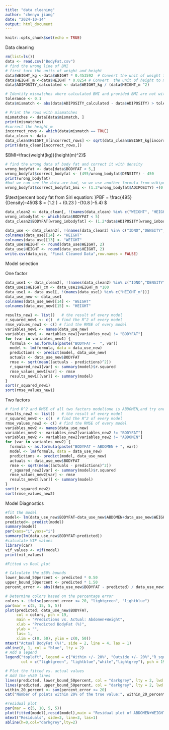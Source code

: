 ```yaml
---
title: "data cleaning"
author: "chenyu jiang"
date: "2024-10-14"
output: html_document
---
```


```r
knitr::opts_chunk$set(echo = TRUE)
```

Data cleaning

```r
rm(list=ls())
data <- read.csv("BodyFat.csv")
# find the wrong line of BMI
# first turn the units of weight and height
data$WEIGHT_kg <-data$WEIGHT * 0.453592  # Convert the unit of weight to kilograms
data$HEIGHT_m <-data$HEIGHT * 0.0254 # Convert  the unit of height to meters
data$ADIPOSITY_calculated <- data$WEIGHT_kg / (data$HEIGHT_m ^2)

# Identify mismatches where calculated BMI and provided BMI are not within the tolerance
tolerance <- 0.1
data$mismatch <- abs(data$ADIPOSITY_calculated - data$ADIPOSITY) > tolerance

# Print the rows with mismatches
mismatches <- data[data$mismatch, ]
print(mismatches)
#correct the height_m
incorrect_rows <- which(data$mismatch == TRUE)
data_clean <- data
data_clean$HEIGHT_m[incorrect_rows] <- sqrt(data_clean$WEIGHT_kg[incorrect_rows]/data_clean$ADIPOSITY[incorrect_rows])
print(data_clean[incorrect_rows,])
```

$BMI=\frac{weight(kg)}{height(m)^2}$


```r
# find the wrong data of body fat and correct it with density
wrong_bodyfat <- data[data$BODYFAT < 5,]
wrong_bodyfat$correct_bodyfat <- (495/wrong_bodyfat$DENSITY) - 450
print(wrong_bodyfat)
#but we can see the data are bad, so we use another formula from wikipedia
wrong_bodyfat$correct_bodyfat_bmi <- (1.2*wrong_bodyfat$ADIPOSITY) +(0.23*wrong_bodyfat$AGE) - 5.4 -10.8
```

$\text{percent body fat from Siri equation: }PBF = \frac{495}{Density}-450$
$ \text{Adult body fat percentage} = (1.2 \times \text{BMI}) + (0.23 \times \text{age}) -(10.8 \times \text{sex})-5.4) \text{where sex is 0 for females and 1 for males}$


```r
data_clean2 <- data_clean[, !(names(data_clean) %in% c("WEIGHT", "HEIGHT","ADIPOSITY_calculated","mismatch"))]
wrong_inbodyfat <- which(data$BODYFAT < 5)
data_clean2$BODYFAT[wrong_inbodyfat] <- (1.2*data$ADIPOSITY[wrong_inbodyfat]) +(0.23*data$AGE[wrong_inbodyfat]) - 5.4 - 10.8
```


```r
data_use <- data_clean2[, !(names(data_clean2) %in% c("IDNO","DENSITY","BODYFAT"))]
colnames(data_use)[14] <- "HEIGHT"
colnames(data_use)[13] <- "WEIGHT"
data_use$WEIGHT <- round(data_use$WEIGHT, 2)
data_use$HEIGHT <- round(data_use$HEIGHT, 2)
write.csv(data_use, "Final Cleaned Data",row.names = FALSE)
```

Model selection

One factor
```r
data_use1 <- data_clean2[, !(names(data_clean2) %in% c("IDNO","DENSITY"))]
data_use1$HEIGHT_cm <- data_use1$HEIGHT_m *100
data_use1 <- data_use1[, !(names(data_use1) %in% c("HEIGHT_m"))]
data_use_new <- data_use1
colnames(data_use_new)[14] <- "WEIGHT"
colnames(data_use_new)[15] <- "HEIGHT"
```

```r
results_new1 <- list()   # the result of every model
r_squared_new1 <- c()  # find the R^2 of every model
rmse_values_new1 <- c() # find the RMSE of every model
variables_new1 <- names(data_use_new)
variables_new1 <- variables_new1[variables_new1 != "BODYFAT"]
for (var in variables_new1) {
  formula <- as.formula(paste("BODYFAT ~  ", var))
  model <- lm(formula, data = data_use_new)
  predictions <- predict(model, data_use_new)
  actuals <- data_use_new$BODYFAT
  rmse <- sqrt(mean((actuals - predictions)^2))
  r_squared_new1[var] <- summary(model)$r.squared
  rmse_values_new1[var] <- rmse
  results_new1[[var]] <- summary(model)
}
sort(r_squared_new1)
sort(rmse_values_new1)
```



Two factors
```r
# find R^2 and RMSE of all two factors model(one is ABDOMEN,and try one of the remaining factors.)
results_new2 <- list()   # the result of every model
r_squared_new2 <- c()  # find the R^2 of every model
rmse_values_new2 <- c() # find the RMSE of every model
variables_new2 <- names(data_use_new)
variables_new2 <- variables_new2[variables_new2 != "BODYFAT"]
variables_new2 <- variables_new2[variables_new2 != "ABDOMEN"]
for (var in variables_new2) {
  formula <- as.formula(paste("BODYFAT ~ ABDOMEN + ", var))
  model <- lm(formula, data = data_use_new)
  predictions <- predict(model, data_use_new)
  actuals <- data_use_new$BODYFAT
  rmse <- sqrt(mean((actuals - predictions)^2))
  r_squared_new2[var] <- summary(model)$r.squared
  rmse_values_new2[var] <- rmse
  results_new2[[var]] <- summary(model)
}
sort(r_squared_new2)
sort(rmse_values_new2)
```

Model Diagnostics 

```r
#fit the model
model<- lm(data_use_new$BODYFAT~data_use_new$ABDOMEN+data_use_new$WEIGHT)
predicted<- predict(model)
summary(model)   
par(xaxs="i",yaxs="i")
summary(lm(data_use_new$BODYFAT~predicted))
#calculate VIF values
library(car)
vif_values <- vif(model)
print(vif_values)

#Fitted vs Real plot

# Calculate the ±50% bounds
lower_bound_50percent <- predicted * 0.50
upper_bound_50percent <- predicted * 1.50  
percent_error <- abs((data_use_new$BODYFAT - predicted) / data_use_new$BODYFAT) * 100

# Determine colors based on the percentage error
colors <- ifelse(percent_error <= 20, "lightgreen", "lightblue")
par(mar = c(5, 15, 5, 5))
plot(predicted, data_use_new$BODYFAT,
     col = colors, pch = 19, 
     main = "Predictions vs. Actual: Abdomen+Weight",
     xlab = "Predicted BodyFat (%)", 
     ylab = "",
     las= 1,
     xlim = c(0, 50), ylim = c(0, 50))
mtext("Actual BodyFat (%)", side = 2, line = 4, las = 1) 
abline(0, 1, col = "blue", lty = 2)
# Add a legend
legend("topleft", legend = c("Within +/- 20%", "Outside +/- 20%","R_squared:0.69","+/-50% line"),
       col = c("lightgreen", "lightblue","white","lightgrey"), pch = 19)

# Plot the fitted vs. actual values
# Add the ±%50 lines
lines(predicted, lower_bound_50percent, col = "darkgrey", lty = 2, lwd = 2)  
lines(predicted, upper_bound_50percent, col = "darkgrey", lty = 2, lwd = 2)  
within_20_percent <- sum(percent_error <= 20)
cat("Number of points within 20% of the true value:", within_20_percent)

#residual plot
par(mar = c(5, 10, 5, 5)) 
plot(fitted(model),resid(model),main = "Residual plot of ABDOMEN+WEIGHT_kg",xlab="Fitted values(BodyFat(%))",ylab="",pch =19, las = 1,col="lightblue")
mtext("Residuals", side=2, line=3, las=1)
abline(h=0,col="darkgrey",lty=2)

```



